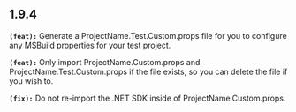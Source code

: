 ## 1.9.4
**`(feat):`** Generate a ProjectName.Test.Custom.props file for you to configure any MSBuild properties for your test project.

**`(feat):`** Only import ProjectName.Custom.props and ProjectName.Test.Custom.props if the file exists, so you can delete the file if you wish to.

**`(fix):`** Do not re-import the .NET SDK inside of ProjectName.Custom.props.

